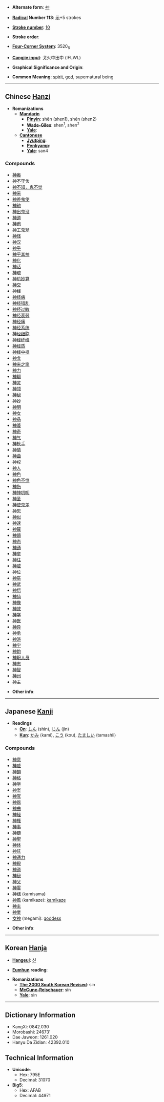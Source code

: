 * '''Alternate form''': [[神]]

* '''[[Wiktionary:Chinese radical index| Radical]] Number 113''': [[Wiktionary:Chinese radical index 示|示]]+5 strokes

* '''[[Wiktionary:Chinese total strokes index|Stroke number]]''': [[Wiktionary:Chinese total strokes index 10|10]]

* '''Stroke order''': 

* '''[[Wiktionary:Chinese four corner index|Four-Corner System]]''': 3520<sub>6</sub>

* '''[[Wiktionary:Chinese Cangjie index|Cangjie input]]''': 戈火中田中 (IFLWL)

* '''Graphical Significance and Origin''': 

* '''Common Meaning''': [[spirit]], [[god]], supernatural being

----

== Chinese [[Hanzi]] ==

* '''Romanizations'''
** '''[[Mandarin]]'''
*** '''[[Pinyin]]''': shēn (shen1), shén (shen2)
*** '''[[Wade-Giles]]''': shen<sup>1</sup>, shen<sup>2</sup>
*** '''[[Yale]]''': 
** '''[[Cantonese]]'''
*** '''[[Jyutping]]''':
*** '''[[Penkyamp]]''': 
*** '''[[Yale]]''': san4

===Compounds===
*[[神奥]]
*[[神不守舍]]
*[[神不知，鬼不觉]]
*[[神采]]
*[[神差鬼使]]
*[[神驰]]
*[[神出鬼没]]
*[[神道]]
*[[神甫]]
*[[神工鬼斧]]
*[[神怪]]
*[[神汉]]
*[[神乎]]
*[[神乎其神]]
*[[神化]]
*[[神话]]
*[[神魂]]
*[[神机妙算]]
*[[神交]]
*[[神经]]
*[[神经病]]
*[[神经错乱]]
*[[神经过敏]]
*[[神经衰弱]]
*[[神经痛]]
*[[神经系统]]
*[[神经细胞]]
*[[神经纤维]]
*[[神经质]]
*[[神经中枢]]
*[[神龛]]
*[[神来之笔]]
*[[神力]]
*[[神聊]]
*[[神灵]]
*[[神领]]
*[[神秘]]
*[[神妙]]
*[[神明]]
*[[神女]]
*[[神品]]
*[[神婆]]
*[[神奇]]
*[[神气]]
*[[神枪手]]
*[[神情]]
*[[神曲]]
*[[神权]]
*[[神人]]
*[[神色]]
*[[神色不惊]]
*[[神伤]]
*[[神神叨叨]]
*[[神圣]]
*[[神使鬼差]]
*[[神思]]
*[[神似]]
*[[神速]]
*[[神算]]
*[[神髓]]
*[[神态]]
*[[神通]]
*[[神童]]
*[[神往]]
*[[神威]]
*[[神位]]
*[[神巫]]
*[[神武]]
*[[神悟]]
*[[神仙]]
*[[神像]]
*[[神效]]
*[[神学]]
*[[神医]]
*[[神异]]
*[[神勇]]
*[[神游]]
*[[神宇]]
*[[神韵]]
*[[神职人员]]
*[[神志]]
*[[神智]]
*[[神州]]
*[[神主]]

* '''Other info''': 

----

== Japanese [[Kanji]] ==

* '''Readings'''
** '''[[On]]''': [[しん]] (shin), [[じん]] (jin)
** '''[[Kun]]''': [[かみ]] (kami), [[こう]] (kou), [[たましい]] (tamashii)

===Compounds===
*[[神意]]
*[[神威]]
*[[神韻]]
*[[神格]]
*[[神学]]
*[[神楽]]
*[[神官]]
*[[神器]]
*[[神曲]]
*[[神経]]
*[[神権]]
*[[神事]]
*[[神髄]]
*[[神聖]]
*[[神体]]
*[[神託]]
*[[神通力]]
*[[神殿]]
*[[神道]]
*[[神秘]]
*[[神父]]
*[[神霊]]
*[[神様]] (kamisama)
*[[神風]] (kamikaze): [[kamikaze]]
*[[神主]]
*[[神業]]
*[[女神]] (megami): [[goddess]]

* '''Other info''':  

----

== Korean [[Hanja]] ==

* '''[[Hangeul]]''': [[신]]

* '''[[Eumhun]] reading''': 

* '''Romanizations'''
** '''[[The 2000 South Korean Revised Romanization|The 2000 South Korean Revised]]''': sin
** '''[[McCune-Reischauer]]''': sin
** '''[[Yale]]''': sin

----

== Dictionary Information ==

* KangXi: 0842.030
* Morobashi: 24673'
* Dae Jaweon: 1261.020
* Hanyu Da Zidian: 42392.010

== Technical Information ==

* '''Unicode''':
** Hex: 795E
** Decimal: 31070
* '''Big5''':
** Hex: AFAB
** Decimal: 44971